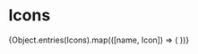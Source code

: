 

<Meta title="System/Icons" />

# Icons

<IconGallery>
  {Object.entries(Icons).map(([name, Icon]) => (
    <IconItem name={name}>
      <Icon />
    </IconItem>
    ))}
</IconGallery>

[//]: # (https://storybook.js.org/docs/api/doc-block-icongallery)